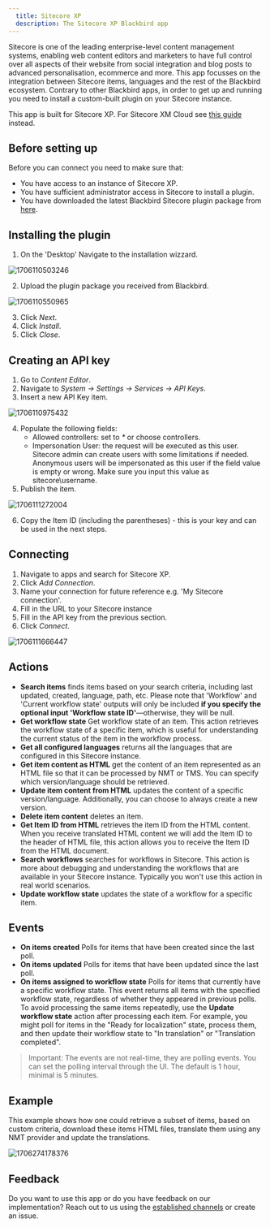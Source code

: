 ```yaml
---
  title: Sitecore XP
  description: The Sitecore XP Blackbird app
---
```


<LinkCard title="View on Github" target="_blank" href="https://github.com/bb-io/Sitecore" icon="github" />

Sitecore is one of the leading enterprise-level content management systems, enabling web content editors and marketers to have full control over all aspects of their website from social integration and blog posts to advanced personalisation, ecommerce and more. This app focusses on the integration between Sitecore items, languages and the rest of the Blackbird ecosystem. Contrary to other Blackbird apps, in order to get up and running you need to install a custom-built plugin on your Sitecore instance.

This app is built for Sitecore XP. For Sitecore XM Cloud see [this guide](https://docs.blackbird.io/apps/sitecore-xm-cloud/) instead.

## Before setting up

Before you can connect you need to make sure that:

- You have access to an instance of Sitecore XP.
- You have sufficient administrator access in Sitecore to install a plugin.
- You have downloaded the latest Blackbird Sitecore plugin package from [here](https://docs.blackbird.io/sitecore/package.zip).

## Installing the plugin

1. On the 'Desktop' Navigate to the installation wizzard.

![1706110503246](https://raw.githubusercontent.com/bb-io/Sitecore/main/image/README/1706110503246.png)

2. Upload the plugin package you received from Blackbird.

![1706110550965](https://raw.githubusercontent.com/bb-io/Sitecore/main/image/README/1706110550965.png)

3. Click _Next_.
4. Click _Install_.
5. Click _Close_.

## Creating an API key

1. Go to _Content Editor_.
2. Navigate to _System -> Settings -> Services -> API Keys_.
3. Insert a new API Key item.

![1706110975432](https://raw.githubusercontent.com/bb-io/Sitecore/main/image/README/1706110975432.png)

4. Populate the following fields:
   - Allowed controllers: set to _\*_ or choose controllers.
   - Impersonation User: the request will be executed as this user. Sitecore admin can create users with some limitations if needed. Anonymous users will be impersonated as this user if the field value is empty or wrong. Make sure you input this value as sitecore\username.
5. Publish the item.

![1706111272004](https://raw.githubusercontent.com/bb-io/Sitecore/main/image/README/1706111272004.png)

6. Copy the Item ID (including the parentheses) - this is your key and can be used in the next steps.

## Connecting

1. Navigate to apps and search for Sitecore XP.
2. Click _Add Connection_.
3. Name your connection for future reference e.g. 'My Sitecore connection'.
4. Fill in the URL to your Sitecore instance
5. Fill in the API key from the previous section.
6. Click _Connect_.

![1706111666447](https://raw.githubusercontent.com/bb-io/Sitecore/main/image/README/1706111666447.png)

## Actions

- **Search items** finds items based on your search criteria, including last updated, created, language, path, etc. Please note that 'Workflow' and 'Current workflow state' outputs will only be included **if you specify the optional input 'Workflow state ID'**—otherwise, they will be null.
- **Get workflow state** Get workflow state of an item. This action retrieves the workflow state of a specific item, which is useful for understanding the current status of the item in the workflow process.
- **Get all configured languages** returns all the languages that are configured in this Sitecore instance.
- **Get item content as HTML** get the content of an item represented as an HTML file so that it can be processed by NMT or TMS. You can specify which version/language should be retrieved.
- **Update item content from HTML** updates the content of a specific version/language. Additionally, you can choose to always create a new version.
- **Delete item content** deletes an item.
- **Get Item ID from HTML** retrieves the item ID from the HTML content. When you receive translated HTML content we will add the Item ID to the header of HTML file, this action allows you to receive the Item ID from the HTML document.
- **Search workflows** searches for workflows in Sitecore. This action is more about debugging and understanding the workflows that are available in your Sitecore instance. Typically you won't use this action in real world scenarios.
- **Update workflow state** updates the state of a workflow for a specific item.

## Events

- **On items created** Polls for items that have been created since the last poll.
- **On items updated** Polls for items that have been updated since the last poll. 
- **On items assigned to workflow state** Polls for items that currently have a specific workflow state. This event returns all items with the specified workflow state, regardless of whether they appeared in previous polls. To avoid processing the same items repeatedly, use the **Update workflow state** action after processing each item. For example, you might poll for items in the "Ready for localization" state, process them, and then update their workflow state to "In translation" or "Translation completed".

> Important: The events are not real-time, they are polling events. You can set the polling interval through the UI. The default is 1 hour, minimal is 5 minutes.

## Example

This example shows how one could retrieve a subset of items, based on custom criteria, download these items HTML files, translate them using any NMT provider and update the translations.

![1706274178376](https://raw.githubusercontent.com/bb-io/Sitecore/main/image/README/1706274178376.png)

## Feedback

Do you want to use this app or do you have feedback on our implementation? Reach out to us using the [established channels](https://www.blackbird.io/) or create an issue.

